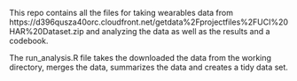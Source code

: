 This repo contains all the files for taking wearables data from https://d396qusza40orc.cloudfront.net/getdata%2Fprojectfiles%2FUCI%20HAR%20Dataset.zip and analyzing the data as well as the results and a codebook.

The run_analysis.R file takes the downloaded the data from the working directory, merges the data, summarizes the data and creates a tidy data set.